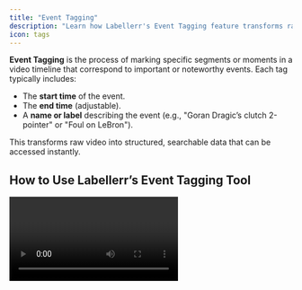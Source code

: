 ```yaml
---
title: "Event Tagging"
description: "Learn how Labellerr's Event Tagging feature transforms raw video into structured, searchable data by marking and labeling specific segments in a video timeline."
icon: tags
---
```


**Event Tagging** is the process of marking specific segments or moments in a video timeline that correspond to important or noteworthy events. Each tag typically includes:

*   The **start time** of the event.
*   The **end time** (adjustable).
*   A **name or label** describing the event (e.g., "Goran Dragic’s clutch 2-pointer" or "Foul on LeBron").

This transforms raw video into structured, searchable data that can be accessed instantly.

## How to Use Labellerr’s Event Tagging Tool

<Video url="https://www.youtube.com/embed/47WGJJu_XQU" />

### Step 1: Upload Your Video

*   Upload your video file in the Labellerr platform’s video annotation section.
*   Play the video to identify key moments you want to tag.

### Step 2: Set the Timeline Head at the Start of the Event

*   Move the video timeline slider to the exact timestamp where the event begins (e.g., a dunk, foul, or highlight).

### Step 3: Create an Event Tag

*   Click on the **event tagging** button/icon.
*   Enter a descriptive name for the event — for example, “Foul on LeBron” or “Clutch 2-pointer by Goran Dragic.”

### Step 4: Adjust Tag Duration

*   Adjust the length of the tag by dragging its edges on the timeline to cover the entire event duration.
*   The tag can also be moved along the timeline to refine its placement.

### Step 5: Manage and Organize Tags

*   Repeat the steps to map out additional key moments in your video.
*   The collection of event tags forms a searchable, time-indexed database of important moments.

## Benefits of Event Tagging with Labellerr

*   **Instant Access to Highlights:** Skip long videos to jump directly to key moments.
*   **Structured Data for ML:** Tagged moments become datasets for machine learning, enabling recognition of patterns and automated video understanding.
*   **Multi-Industry Application:** Useful for sports, security monitoring, education, content creation, marketing, and more.
*   **Saves Time:** No more manual scrubbing through hours of footage to find specific events.
*   **Customizable:** Tags can be named, timed, edited, and organized to suit your project needs.

## Use Cases

*   **Sports Analytics:** Tag game highlights such as dunks, fouls, goals, or plays—ideal for broadcasters and coaching staff.
*   **Security & Surveillance:** Mark suspicious activities for fast review and incident documentation.
*   **Education & Content Creation:** Highlight key concepts, demos, or tutorial sections for streamlined video content.
*   **Media & Entertainment:** Quickly generate clips for social media, marketing, or highlight reels.

## Best Practices

*   Tag events precisely at their start time for easy navigation.
*   Use descriptive, consistent naming conventions to organize tags efficiently.
*   Adjust the length of tags to cover entire events but keep them concise.
*   Regularly review and update tags for accuracy as video content is refined.
*   Combine event tagging with other Labellerr annotation tools for enriched datasets.
